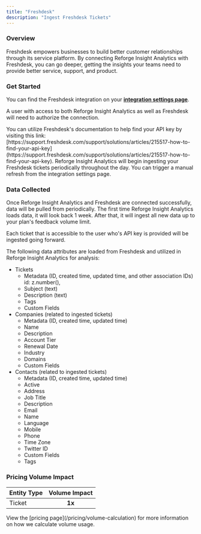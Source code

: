```yaml
---
title: "Freshdesk"
description: "Ingest Freshdesk Tickets"
---
```


### Overview

Freshdesk empowers businesses to build better customer relationships through its service platform. By connecting Reforge Insight Analytics with Freshdesk, you can go deeper, getting the insights your teams need to provide better service, support, and product.

### Get Started

You can find the Freshdesk integration on your **[integration settings page](https://insights.reforge.com/w/default/settings/integrations/freshdesk)**.

A user with access to both Reforge Insight Analytics as well as Freshdesk will need to authorize the connection.

<Steps>
  <Step title='Go to "Settings"' />
  <Step title='Click "Integrations" in the navigation menu' />
  <Step title='Click "Freshdesk"' />
  <Step title='Enter your subdomain, e.g. if your Freshdesk domain is "mycompany.freshdesk.com", enter "mycompany"' />
  <Step title="Enter your API key, which can be found in your Freshdesk account settings">
    You can utilize Freshdesk's documentation to help find your API key by
    visiting this link:
    [https://support.freshdesk.com/support/solutions/articles/215517-how-to-find-your-api-key](https://support.freshdesk.com/support/solutions/articles/215517-how-to-find-your-api-key).
  </Step>
  <Step title="Once confirmed, you are complete.">
    Reforge Insight Analytics will begin ingesting your Freshdesk tickets periodically
    throughout the day. You can trigger a manual refresh from the integration
    settings page.
  </Step>
</Steps>

### Data Collected

Once Reforge Insight Analytics and Freshdesk are connected successfully, data will be pulled from periodically. The first time Reforge Insight Analytics loads data, it will look back 1 week. After that, it will ingest all new data up to your plan's feedback volume limit.

Each ticket that is accessible to the user who's API key is provided will be ingested going forward.

The following data attributes are loaded from Freshdesk and utilized in Reforge Insight Analytics for analysis:

- Tickets
  - Metadata (ID, created time, updated time, and other association IDs)
    id: z.number(),
  - Subject (text)
  - Description (text)
  - Tags
  - Custom Fields
- Companies (related to ingested tickets)
  - Metadata (ID, created time, updated time)
  - Name
  - Description
  - Account Tier
  - Renewal Date
  - Industry
  - Domains
  - Custom Fields
- Contacts (related to ingested tickets)
  - Metadata (ID, created time, updated time)
  - Active
  - Address
  - Job Title
  - Description
  - Email
  - Name
  - Language
  - Mobile
  - Phone
  - Time Zone
  - Twitter ID
  - Custom Fields
  - Tags

### Pricing Volume Impact

| Entity Type | Volume Impact |
| :---------- | :-----------: |
| Ticket      |    **1x**     |

<Info>
  View the [pricing page](/pricing/volume-calculation) for more information on
  how we calculate volume usage.
</Info>

